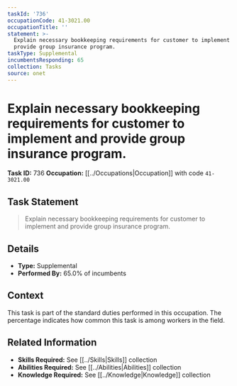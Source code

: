 ```yaml
---
taskId: '736'
occupationCode: 41-3021.00
occupationTitle: ''
statement: >-
  Explain necessary bookkeeping requirements for customer to implement and
  provide group insurance program.
taskType: Supplemental
incumbentsResponding: 65
collection: Tasks
source: onet
---
```

# Explain necessary bookkeeping requirements for customer to implement and provide group insurance program.

**Task ID:** 736
**Occupation:** [[../Occupations|Occupation]] with code `41-3021.00`

## Task Statement

> Explain necessary bookkeeping requirements for customer to implement and provide group insurance program.

## Details

- **Type:** Supplemental
- **Performed By:** 65.0% of incumbents

## Context

This task is part of the standard duties performed in this occupation. The percentage indicates how common this task is among workers in the field.

## Related Information

- **Skills Required:** See [[../Skills|Skills]] collection
- **Abilities Required:** See [[../Abilities|Abilities]] collection
- **Knowledge Required:** See [[../Knowledge|Knowledge]] collection
